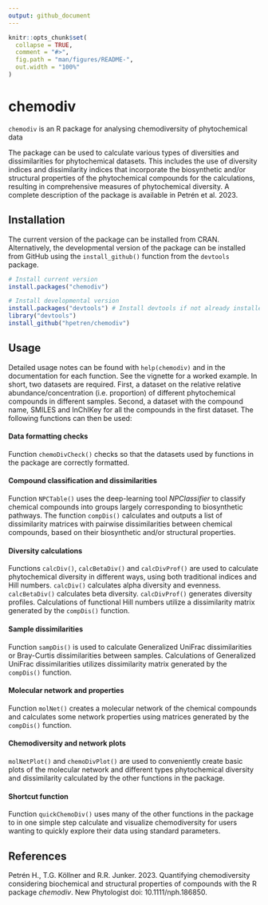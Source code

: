 ```yaml
---
output: github_document
---
```


<!-- README.md is generated from README.Rmd. Please edit that file -->

```r
knitr::opts_chunk$set(
  collapse = TRUE,
  comment = "#>",
  fig.path = "man/figures/README-",
  out.width = "100%"
)
```

# chemodiv

<!-- badges: start -->
<!-- badges: end -->

`chemodiv` is an R package for analysing chemodiversity of phytochemical data

The package can be used to calculate various types of diversities and 
dissimilarities for phytochemical datasets. This includes the use of diversity
indices and dissimilarity indices that incorporate the biosynthetic and/or 
structural properties of the phytochemical compounds for the calculations,
resulting in comprehensive measures of phytochemical diversity.
A complete description of the package is available in Petrén et al. 2023.


## Installation

The current version of the package can be installed from CRAN. Alternatively,
the developmental version of the package can be installed from GitHub
using the `install_github()` function from the `devtools` package.

```r
# Install current version
install.packages("chemodiv")

# Install developmental version
install.packages("devtools") # Install devtools if not already installed
library("devtools")
install_github("hpetren/chemodiv")
```


## Usage

Detailed usage notes can be found with `help(chemodiv)` and in the 
documentation for each function. See the vignette for a worked example.
In short, two datasets are required. First, a dataset on
the relative relative abundance/concentration (i.e. proportion) of
different phytochemical compounds in different samples. Second, a dataset 
with the compound name, SMILES and InChIKey for all the compounds in 
the first dataset. The following functions can then be used:


#### Data formatting checks
Function `chemoDivCheck()` checks so that the datasets used by functions 
in the package are correctly formatted.


#### Compound classification and dissimilarities
Function `NPCTable()` uses the deep-learning tool *NPClassifier* to classify
chemical compounds into groups largely corresponding to biosynthetic pathways.
The function `compDis()` calculates and outputs a list of dissimilarity 
matrices with pairwise dissimilarities between chemical compounds, based on 
their biosynthetic and/or structural properties.


#### Diversity calculations
Functions `calcDiv()`, `calcBetaDiv()` and `calcDivProf()` are used to 
calculate phytochemical diversity in different ways, using both traditional 
indices and Hill numbers. `calcDiv()` calculates alpha diversity and evenness. 
`calcBetaDiv()` calculates beta diversity. `calcDivProf()` generates 
diversity profiles. Calculations of functional Hill numbers utilize a
dissimilarity matrix generated by the `compDis()` function.


#### Sample dissimilarities
Function `sampDis()` is used to calculate Generalized UniFrac dissimilarities
or Bray-Curtis dissimilarities between samples. Calculations of Generalized 
UniFrac dissimilarities utilizes dissimilarity matrix generated by
the `compDis()` function.


#### Molecular network and properties
Function `molNet()` creates a molecular network of the chemical compounds
and calculates some network properties using matrices generated by
the `compDis()` function.


#### Chemodiversity and network plots
`molNetPlot()` and `chemoDivPlot()` are used to conveniently create basic plots 
of the molecular network and different types phytochemical diversity and 
dissimilarity calculated by the other functions in the package.


#### Shortcut function
Function `quickChemoDiv()` uses many of the other functions in
the package to in one simple step calculate and visualize chemodiversity for
users wanting to quickly explore their data using standard parameters.

## References

Petrén H., T.G. Köllner and R.R. Junker. 2023. Quantifying chemodiversity 
considering biochemical and structural properties of compounds with the 
R package *chemodiv*. New Phytologist doi: 10.1111/nph.186850.
